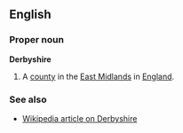 ==English==
===Proper noun===
'''Derbyshire'''

#A [[county]] in the [[East Midlands]] in [[England]].

===See also===
*[[w:Derbyshire|Wikipedia article on Derbyshire]]